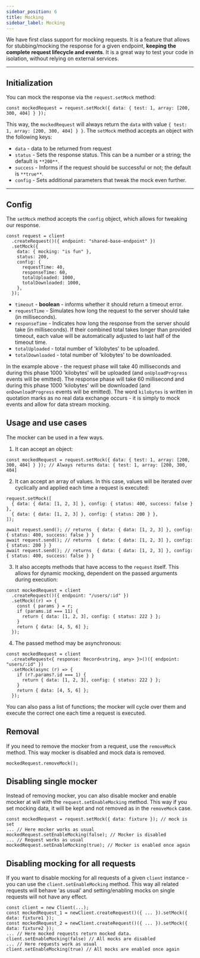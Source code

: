 ```yaml
---
sidebar_position: 6
title: Mocking
sidebar_label: Mocking
---
```


We have first class support for mocking requests. It is a feature that allows for stubbing/mocking the response for a
given endpoint, **keeping the complete request lifecycle and events**. It is a great way to test your code in isolation,
without relying on external services.

---

## Initialization

You can mock the response via the `request.setMock` method:

```tsx
const mockedRequest = request.setMock({ data: { test: 1, array: [200, 300, 404] } });
```

This way, the `mockedRequest` will always return the `data` with value `{ test: 1, array: [200, 300, 404] } }`. The
`setMock` method accepts an object with the following keys:

- `data` - data to be returned from request
- `status` - Sets the response status. This can be a number or a string; the default is `**200**`.
- `success` - Informs if the request should be successful or not; the default is `**true**`.
- `config` - Sets additional parameters that tweak the mock even further.

---

## Config

The `setMock` method accepts the `config` object, which allows for tweaking our response.

```tsx
const request = client
  .createRequest()({ endpoint: "shared-base-endpoint" })
  .setMock({
    data: { mocking: "is fun" },
    status: 200,
    config: {
      requestTime: 40,
      responseTime: 60,
      totalUploaded: 1000,
      totalDownloaded: 1000,
    },
  });
```

- `timeout` - **boolean** - informs whether it should return a timeout error.
- `requestTime` - Simulates how long the request to the server should take (in milliseconds).
- `responseTime` - Indicates how long the response from the server should take (in milliseconds). If their combined
  total takes longer than provided timeout, each value will be automatically adjusted to last half of the timeout time.
- `totalUploaded` - total number of 'kilobytes' to be uploaded.
- `totalDownloaded` - total number of 'kilobytes' to be downloaded.

In the example above - the request phase will take 40 milliseconds and during this phase 1000 'kilobytes' will be
uploaded (and `onUploadProgress` events will be emitted). The response phase will take 60 millisecond and during this
phase 1000 'kilobytes' will be downloaded (and `onDownloadProgress` events will be emitted). The word `kilobytes` is
written in quotation marks as no real data exchange occurs - it is simply to mock events and allow for data stream
mocking.

## Usage and use cases

The mocker can be used in a few ways.

1. It can accept an object:

```tsx
const mockedRequest = request.setMock({ data: { test: 1, array: [200, 300, 404] } }); // Always returns data: { test: 1, array: [200, 300, 404]
```

2. It can accept an array of values. In this case, values will be iterated over cyclically and applied each time a
   request is executed:

```tsx
request.setMock([
  { data: { data: [1, 2, 3] }, config: { status: 400, success: false } },
  { data: { data: [1, 2, 3] }, config: { status: 200 } },
]);

await request.send(); // returns  { data: { data: [1, 2, 3] }, config: { status: 400, success: false } }
await request.send(); // returns  { data: { data: [1, 2, 3] }, config: { status: 200 } }
await request.send(); // returns  { data: { data: [1, 2, 3] }, config: { status: 400, success: false } }
```

3. It also accepts methods that have access to the `request` itself. This allows for dynamic mocking, dependent on the
   passed arguments during execution:

```tsx
const mockedRequest = client
  .createRequest()({ endpoint: "/users/:id" })
  .setMock((r) => {
    const { params } = r;
    if (params.id === 11) {
      return { data: [1, 2, 3], config: { status: 222 } };
    }
    return { data: [4, 5, 6] };
  });
```

4. The passed method may be asynchronous:

```tsx
const mockedRequest = client
  .createRequest<{ response: Record<string, any> }>()({ endpoint: "users/:id" })
  .setMock(async (r) => {
    if (r?.params?.id === 1) {
      return { data: [1, 2, 3], config: { status: 222 } };
    }
    return { data: [4, 5, 6] };
  });
```

You can also pass a list of functions; the mocker will cycle over them and execute the correct one each time a request
is executed.

## Removal

If you need to remove the mocker from a request, use the `removeMock` method. This way mocker is disabled and mock data
is removed.

```tsx
mockedRequest.removeMock();
```

## Disabling single mocker

Instead of removing mocker, you can also disable mocker and enable mocker at will with the `request.setEnableMocking`
method. This way if you set mocking data, it will be kept and not removed as in the `removeMock` case.

```tsx
const mockedRequest = request.setMock({ data: fixture }); // mock is set
... // Here mocker works as usual
mockedRequest.setEnableMocking(false); // Mocker is disabled
... // Request works as usual
mockedRequest.setEnableMocking(true); // Mocker is enabled once again
```

## Disabling mocking for all requests

If you want to disable mocking for all requests of a given `client` instance - you can use the `client.setEnableMocking`
method. This way all related requests will behave 'as usual' and setting/enabling mocks on single requests will not have
any effect.

```tsx
const client = new Client(...);
const mockedRequest_1 = newClient.createRequest()({ ... }).setMock({ data: fixture1 });
const mockedRequest_2 = newClient.createRequest()({ ... }).setMock({ data: fixture2 });
... // Here mocked requests return mocked data.
client.setEnableMocking(false) // All mocks are disabled
... // Here requests work as usual
client.setEnableMocking(true) // All mocks are enabled once again
```
